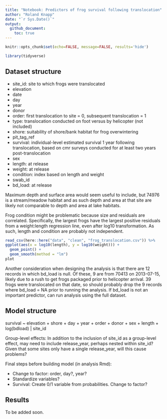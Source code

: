 ```yaml
---
title: "Notebook: Predictors of frog survival following translocation"
author: "Roland Knapp"
date: "`r Sys.Date()`"
output:
  github_document: 
    toc: true
---
```


```r
knitr::opts_chunk$set(echo=FALSE, message=FALSE, results='hide')
```

```r
library(tidyverse)
```

## Dataset structure

-   site_id: site to which frogs were translocated
-   elevation
-   date
-   day
-   year
-   donor
-   order: first translocation to site = 0, subsequent translocation = 1
-   type: translocation conducted on foot versus by helicopter (not included)
-   shore: suitability of shore/bank habitat for frog overwintering
-   pit_tag_ref
-   survival: individual-level estimated survival 1 year following translocation, based on cmr surveys conducted for at least two years post-translocation
-   sex
-   length: at release
-   weight: at release
-   condition: index based on length and weight
-   swab_id
-   bd_load: at release

Maximum depth and surface area would seem useful to include, but 74976 is a stream/meadow habitat and as such depth and area at that site are likely not comparable to depth and area at lake habitats.

Frog condition might be problematic because size and residuals are correlated. Specifically, the largest frogs have the largest positive residuals from a weight:length regression line, even after log10 transformation. As such, length and condition are probably not independent.

```r
read_csv(here::here("data", "clean", "frog_translocation.csv")) %>% 
ggplot(aes(x = log10(length), y = log10(weight))) +
  geom_point() +
  geom_smooth(method = "lm")
plot
```

Another consideration when designing the analysis is that there are 12 records in which bd_load is null. Of these, 9 are from 70413 on 2013-07-15, likely due to a rush to get frogs packaged prior to helicopter arrival. 39 frogs were translocated on that date, so should probably drop the 9 records where bd_load = NA prior to running the analysis. If bd_load is not an important predictor, can run analysis using the full dataset.

## Model structure

survival \~ elevation + shore + day + year + order + donor + sex + length + log(bdload) \| site_id

Group-level effects: In addition to the inclusion of site_id as a group-level effect, may need to include release_year, perhaps nested within site_id? Given that some sites only have a single release_year, will this cause problems?

Final steps before building model (in analysis Rmd):

-   Change to factor: order, day?, year?
-   Standardize variables?
-   Survival: Create 0/1 variable from probabilities. Change to factor?

## Results

To be added soon. 
